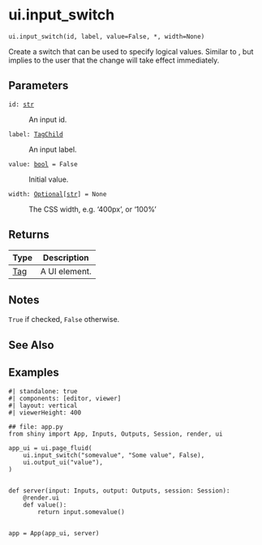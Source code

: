 # ui.input_switch { #shiny.ui.input_switch }

`ui.input_switch(id, label, value=False, *, width=None)`

Create a switch that can be used to specify logical values. Similar to
[](:func:`~shiny.ui.input_checkbox`), but implies to the user that the change will take effect
immediately.

## Parameters

<code><span class="parameter-name">id</span><span class="parameter-annotation-sep">:</span> <span class="parameter-annotation">[str](`str`)</span></code>

:   An input id.

<code><span class="parameter-name">label</span><span class="parameter-annotation-sep">:</span> <span class="parameter-annotation">[TagChild](`htmltools.TagChild`)</span></code>

:   An input label.

<code><span class="parameter-name">value</span><span class="parameter-annotation-sep">:</span> <span class="parameter-annotation">[bool](`bool`)</span> <span class="parameter-default-sep">=</span> <span class="parameter-default">False</span></code>

:   Initial value.

<code><span class="parameter-name">width</span><span class="parameter-annotation-sep">:</span> <span class="parameter-annotation">[Optional](`typing.Optional`)\[[str](`str`)\]</span> <span class="parameter-default-sep">=</span> <span class="parameter-default">None</span></code>

:   The CSS width, e.g. '400px', or '100%'

## Returns

| Type                   | Description   |
|------------------------|---------------|
| [Tag](`htmltools.Tag`) | A UI element. |

## Notes

::: {.callout-note title="Server value"}
``True`` if checked, ``False`` otherwise.
:::



## See Also

[](:func:`~shiny.ui.input_checkbox`)
[](:func:`~shiny.ui.update_switch`)
[](:func:`~shiny.ui.input_checkbox_group`)
[](:func:`~shiny.ui.input_radio_buttons`)

## Examples

```shinylive-python
#| standalone: true
#| components: [editor, viewer]
#| layout: vertical
#| viewerHeight: 400

## file: app.py
from shiny import App, Inputs, Outputs, Session, render, ui

app_ui = ui.page_fluid(
    ui.input_switch("somevalue", "Some value", False),
    ui.output_ui("value"),
)


def server(input: Inputs, output: Outputs, session: Session):
    @render.ui
    def value():
        return input.somevalue()


app = App(app_ui, server)
```